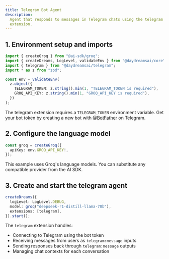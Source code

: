 ```yaml
---
title: Telegram Bot Agent
description:
  Agent that responds to messages in Telegram chats using the telegram
  extension.
---
```


## 1. Environment setup and imports

```typescript title="index.ts"
import { createGroq } from "@ai-sdk/groq";
import { createDreams, LogLevel, validateEnv } from "@daydreamsai/core";
import { telegram } from "@daydreamsai/telegram";
import * as z from "zod";

const env = validateEnv(
  z.object({
    TELEGRAM_TOKEN: z.string().min(1, "TELEGRAM_TOKEN is required"),
    GROQ_API_KEY: z.string().min(1, "GROQ_API_KEY is required"),
  })
);
```

The telegram extension requires a `TELEGRAM_TOKEN` environment variable. Get
your bot token by creating a new bot with [@BotFather](https://t.me/botfather)
on Telegram.

## 2. Configure the language model

```ts
const groq = createGroq({
  apiKey: env.GROQ_API_KEY!,
});
```

This example uses Groq's language models. You can substitute any compatible
provider from the AI SDK.

## 3. Create and start the telegram agent

```ts
createDreams({
  logLevel: LogLevel.DEBUG,
  model: groq("deepseek-r1-distill-llama-70b"),
  extensions: [telegram],
}).start();
```

The `telegram` extension handles:

- Connecting to Telegram using the bot token
- Receiving messages from users as `telegram:message` inputs
- Sending responses back through `telegram:message` outputs
- Managing chat contexts for each conversation
